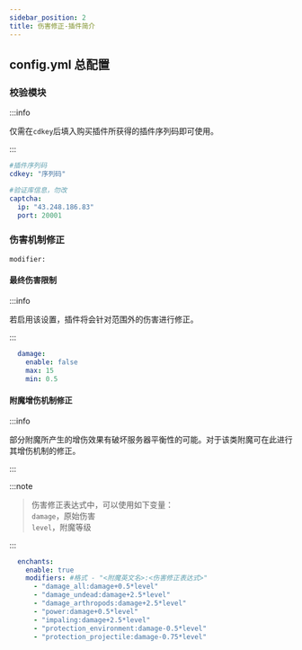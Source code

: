 ```yaml
---
sidebar_position: 2
title: 伤害修正-插件简介
---
```


## config.yml 总配置
### 校验模块
:::info

仅需在`cdkey`后填入购买插件所获得的插件序列码即可使用。

:::
```yaml
#插件序列码
cdkey: "序列码"

#验证库信息，勿改
captcha:
  ip: "43.248.186.83"
  port: 20001
```
### 伤害机制修正
```
modifier:
```
#### 最终伤害限制
:::info

若启用该设置，插件将会针对范围外的伤害进行修正。

:::
```yaml
  damage:
    enable: false
    max: 15
    min: 0.5
```
#### 附魔增伤机制修正
:::info

部分附魔所产生的增伤效果有破坏服务器平衡性的可能。对于该类附魔可在此进行其增伤机制的修正。

:::

:::note

> 伤害修正表达式中，可以使用如下变量：<br/>
> `damage`，原始伤害<br/>
> `level`，附魔等级

:::
```yaml
  enchants:
    enable: true
    modifiers: #格式 - "<附魔英文名>:<伤害修正表达式>"
      - "damage_all:damage+0.5*level"
      - "damage_undead:damage+2.5*level"
      - "damage_arthropods:damage+2.5*level"
      - "power:damage+0.5*level"
      - "impaling:damage+2.5*level"
      - "protection_environment:damage-0.5*level"
      - "protection_projectile:damage-0.75*level"